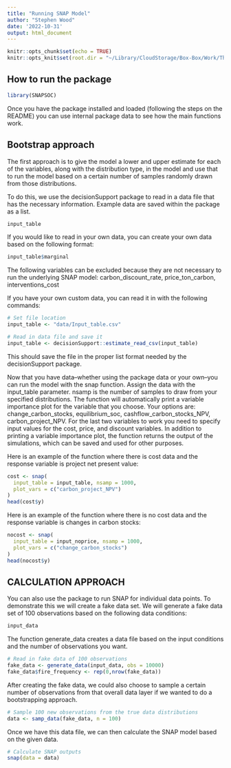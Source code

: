 ```yaml
---
title: "Running SNAP Model"
author: "Stephen Wood"
date: '2022-10-31'
output: html_document
---
```


```r
knitr::opts_chunk$set(echo = TRUE)
knitr::opts_knit$set(root.dir = "~/Library/CloudStorage/Box-Box/Work/The Nature Conservancy/Regional Teams/Africa/NRT Soil Carbon/SNAP")
```

## How to run the package
```r
library(SNAPSOC)
```
Once you have the package installed and loaded (following the steps on the README) you can use internal package data to see how the main functions work.

## Bootstrap approach
The first approach is to give the model a lower and upper estimate for each of the variables, along with the distribution type, in the model and use that to run the model based on a certain number of samples randomly drawn from those distributions.

To do this, we use the decisionSupport package to read in a data file that has the necessary information. Example data are saved within the package as a list.
```r
input_table
```

If you would like to read in your own data, you can create your own data based on the following format:

```r
input_table$marginal
```

The following variables can be excluded because they are not necessary to run the underlying SNAP model: carbon_discount_rate, price_ton_carbon, interventions_cost

If you have your own custom data, you can read it in with the following commands:

```r
# Set file location
input_table <- "data/Input_table.csv"

# Read in data file and save it
input_table <- decisionSupport::estimate_read_csv(input_table)
```

This should save the file in the proper list format needed by the decisionSupport package.

Now that you have data--whether using the package data or your own--you can run the model with the snap function. Assign the data with the input_table parameter. nsamp is the number of samples to draw from your specified distributions. The function will automatically print a variable importance plot for the variable that you choose. Your options are: change_carbon_stocks, equilibrium_soc, cashflow_carbon_stocks_NPV, carbon_project_NPV. For the last two variables to work you need to specify input values for the cost, price, and discount variables. In addition to printing a variable importance plot, the function returns the output of the simulations, which can be saved and used for other purposes.

Here is an example of the function where there is cost data and the response variable is project net present value:
```r
cost <- snap(
  input_table = input_table, nsamp = 1000,
  plot_vars = c("carbon_project_NPV")
)
head(cost$y)
```

Here is an example of the function where there is no cost data and the response variable is changes in carbon stocks:
```r
nocost <- snap(
  input_table = input_noprice, nsamp = 1000,
  plot_vars = c("change_carbon_stocks")
)
head(nocost$y)
```

## CALCULATION APPROACH
You can also use the package to run SNAP for individual data points. To demonstrate this we will create a fake data set. We will generate a fake data set of 100 observations based on the following data conditions:

```r
input_data
```

The function generate_data creates a data file based on the input conditions and the number of observations you want.
```r
# Read in fake data of 100 observations
fake_data <- generate_data(input_data, obs = 10000)
fake_data$fire_frequency <- rep(0,nrow(fake_data))
```

After creating the fake data, we could also choose to sample a certain number of observations from that overall data layer if we wanted to do a bootstrapping approach.
```r
# Sample 100 new observations from the true data distributions
data <- samp_data(fake_data, n = 100)
```

Once we have this data file, we can then calculate the SNAP model based on the given data.
```r
# Calculate SNAP outputs
snap(data = data)
```

